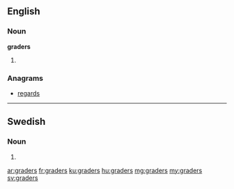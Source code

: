 ==English==

===Noun===
'''graders'''

# {{plural of|[[grader]]}}

===Anagrams===
* [[regards#English|regards]]

----

==Swedish==

===Noun===
{{head|sv|noun form}}

# {{sv-noun-form-indef-gen-pl|grad}}

[[ar:graders]]
[[fr:graders]]
[[ku:graders]]
[[hu:graders]]
[[mg:graders]]
[[my:graders]]
[[sv:graders]]